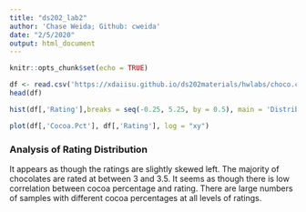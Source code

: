 ```yaml
---
title: "ds202_lab2"
author: 'Chase Weida; Github: cweida'
date: "2/5/2020"
output: html_document
---
```


```r
knitr::opts_chunk$set(echo = TRUE)
```


```r
df <- read.csv('https://xdaiisu.github.io/ds202materials/hwlabs/choco.csv')
head(df)

hist(df[,'Rating'],breaks = seq(-0.25, 5.25, by = 0.5), main = 'Distribution of Ratings')

plot(df[,'Cocoa.Pct'], df[,'Rating'], log = "xy")
```
### Analysis of Rating Distribution
It appears as though the ratings are slightly skewed left. The majority of chocolates are rated at between 3 and 3.5.
It seems as though there is low correlation between cocoa percentage and rating. There are large numbers of samples with different cocoa percentages at all levels of ratings.
